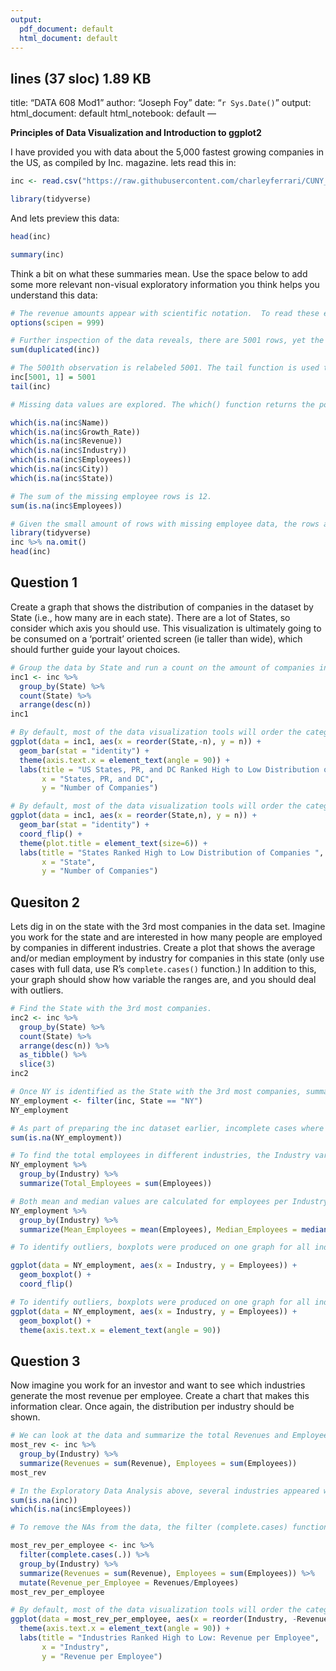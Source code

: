---
output:
  pdf_document: default
  html_document: default
---
lines (37 sloc) 1.89 KB
---
title: "DATA 608 Mod1"
author: "Joseph Foy"
date: "`r Sys.Date()`"
output: 
  html_document: default
  html_notebook: default
---

**Principles of Data Visualization and Introduction to ggplot2**

I have provided you with data about the 5,000 fastest growing companies in the US, as compiled by Inc. magazine. lets read this in:

```{r}
inc <- read.csv("https://raw.githubusercontent.com/charleyferrari/CUNY_DATA_608/master/module1/Data/inc5000_data.csv", header= TRUE)
```

```{r}
library(tidyverse)
```

And lets preview this data:

```{r}
head(inc)
```
```{r}
summary(inc)
```

Think a bit on what these summaries mean. Use the space below to add some more relevant non-visual exploratory information you think helps you understand this data:

```{r}
# The revenue amounts appear with scientific notation.  To read these easier, the global options are set to remove scientific notation.
options(scipen = 999)
```

```{r}
# Further inspection of the data reveals, there are 5001 rows, yet the problem states that the data consists of the 5,000 fastest growing companies in the US.  The problem with the data may be that the last two rows show a duplicate ranking of 5000. To make sure that is the error and there are no duplicated data, we check for duplicate data by running the base R functions duplicated and sum. There are no duplicated data. Had there been duplicated data, the duplicated(inc) function would have returned a boolean response identifying TRUE as duplicated data.
sum(duplicated(inc))
```
```{r}
# The 5001th observation is relabeled 5001. The tail function is used to verify it is relabeled.
inc[5001, 1] = 5001
tail(inc)
```

```{r}
# Missing data values are explored. The which() function returns the positions with missing values. In our case there are NA's for employees in rows 183, 1063, 1123, 1652, 1685, 2196, 2742, 3000, 3978, 4112, 4566, and 4968.

which(is.na(inc$Name)) 
which(is.na(inc$Growth_Rate))
which(is.na(inc$Revenue))
which(is.na(inc$Industry))
which(is.na(inc$Employees))
which(is.na(inc$City))
which(is.na(inc$State))
```

```{r}
# The sum of the missing employee rows is 12. 
sum(is.na(inc$Employees))
```
```{r}
# Given the small amount of rows with missing employee data, the rows are dropped from the dataset. First, call the tidyverse library to get the dplyr package, remove all rows with NAs from the employee column, and then verify the data has been removed. The dataframe now shows 4989 rows instead of 5001 rows.
library(tidyverse)
inc %>% na.omit()
head(inc)
```

## Question 1

Create a graph that shows the distribution of companies in the dataset by State (i.e., how many are in each state). There are a lot of States, so consider which axis you should use. This visualization is ultimately going to be consumed on a 'portrait' oriented screen (ie taller than wide), which should further guide your layout choices.

```{r}
# Group the data by State and run a count on the amount of companies in each State (including DC and Puerto Rico).
inc1 <- inc %>% 
  group_by(State) %>%
  count(State) %>% 
  arrange(desc(n)) 
inc1
```

```{r}
# By default, most of the data visualization tools will order the categorical groups alphabetically. The base R function reorder(State,n) will effectively reorder the State values based on the n column. In order to accommodate Industry names, the text angle for the x-axis labels were rotated 90 degrees. Since the data technically contains information from Puerto Rico, a Commonwealth, and DC, a District, a label is created to clarify the dataset.
ggplot(data = inc1, aes(x = reorder(State,-n), y = n)) + 
  geom_bar(stat = "identity") +
  theme(axis.text.x = element_text(angle = 90)) +
  labs(title = "US States, PR, and DC Ranked High to Low Distribution of Companies ",
       x = "States, PR, and DC",
       y = "Number of Companies")
```

```{r fig.height = 3, fig.width = 1.25, fig.align = "left"}
# By default, most of the data visualization tools will order the categorical groups alphabetically. The base R function reorder(State,n) will effectively reorder the State values based on the n column. The bar chart is flipped using the coord_flip function and since it is flipped, the labels are inversed. The graph was resized to allow it to fit without bunching State abbreviation names. The label for the graph was resized to fit using the theme(plot.title) function. 
ggplot(data = inc1, aes(x = reorder(State,n), y = n)) + 
  geom_bar(stat = "identity") +
  coord_flip() +
  theme(plot.title = element_text(size=6)) +
  labs(title = "States Ranked High to Low Distribution of Companies ",
       x = "State",
       y = "Number of Companies")
```

## Quesiton 2

Lets dig in on the state with the 3rd most companies in the data set. Imagine you work for the state and are interested in how many people are employed by companies in different industries. Create a plot that shows the average and/or median employment by industry for companies in this state (only use cases with full data, use R's `complete.cases()` function.) In addition to this, your graph should show how variable the ranges are, and you should deal with outliers.

```{r}
# Find the State with the 3rd most companies.
inc2 <- inc %>% 
  group_by(State) %>%
  count(State) %>% 
  arrange(desc(n)) %>% 
  as_tibble() %>% 
  slice(3)
inc2
```
```{r}
# Once NY is identified as the State with the 3rd most companies, summary statistics are obtained by taking the original data set, inc, and filter for NY data.  A summary function is then run. 
NY_employment <- filter(inc, State == "NY") 
NY_employment
```

```{r}
# As part of preparing the inc dataset earlier, incomplete cases where identified and removed. However, to verify if the filtered NY data only has complete cases, the sum function finds the total incomplete cases which is zero.
sum(is.na(NY_employment))
```

```{r}
# To find the total employees in different industries, the Industry variable has to be grouped and then summarized.  The description of the tibble shows that there are 25 Industries represented in NY.
NY_employment %>% 
  group_by(Industry) %>% 
  summarize(Total_Employees = sum(Employees)) 
```
```{r}
# Both mean and median values are calculated for employees per Industry in NY. From a glance, it appears that the data is heavily skewed for certain industries, e.g., Business Products & Services and Consumer Products & Services.
NY_employment %>% 
  group_by(Industry) %>% 
  summarize(Mean_Employees = mean(Employees), Median_Employees = median(Employees))
```

```{r}
# To identify outliers, boxplots were produced on one graph for all industries. It appears that about 11 industries have outliers. The Business Products and services industry has a significant outlier.  Looking at the data and this analysis, there does not appear to be any reason to remove it.

ggplot(data = NY_employment, aes(x = Industry, y = Employees)) + 
  geom_boxplot() +
  coord_flip()
```
```{r}
# To identify outliers, boxplots were produced on one graph for all industries. It appears that about 11 industries have outliers. The Business Products and services industry has a significant outlier.  Looking at the data and this analysis, there does not appear to be any reason to remove it.
ggplot(data = NY_employment, aes(x = Industry, y = Employees)) + 
  geom_boxplot() +
  theme(axis.text.x = element_text(angle = 90))
```

## Question 3

Now imagine you work for an investor and want to see which industries generate the most revenue per employee. Create a chart that makes this information clear. Once again, the distribution per industry should be shown.

```{r}
# We can look at the data and summarize the total Revenues and Employees per Industry.  To find the total employees in different industries, the Industry variable has to be grouped and then summarized. The description of the tibble shows that there are 25 Industries represented in NY. Note that nine industries show Employees with a NA entry, indicating there are missing values in the Employee column.
most_rev <- inc %>% 
  group_by(Industry) %>% 
  summarize(Revenues = sum(Revenue), Employees = sum(Employees))
most_rev
```
```{r}
# In the Exploratory Data Analysis above, several industries appeared with Employee NA values. There are 12 NA entries and specifically identified in the rank order 183, 1063, etc. 
sum(is.na(inc))
which(is.na(inc$Employees))
```

```{r}
# To remove the NAs from the data, the filter (complete.cases) function is called to only consider all rows with complete data entries. With the NAs removed, a new variable, revenue per employee can be created with the mutate function to measure how much revenue each employee generates per Industry.

most_rev_per_employee <- inc %>% 
  filter(complete.cases(.)) %>% 
  group_by(Industry) %>% 
  summarize(Revenues = sum(Revenue), Employees = sum(Employees)) %>% 
  mutate(Revenue_per_Employee = Revenues/Employees)
most_rev_per_employee
```



```{r}
# By default, most of the data visualization tools will order the categorical groups alphabetically. The base R function reorder(Industry, -Revenue_per_Employee) will effectively reorder the Industry values based on the Revenue_per_Employee column. The negative sign before the Revenue_per_Employee is used to show the values in descending order, that is, from high to low.
ggplot(data = most_rev_per_employee, aes(x = reorder(Industry, -Revenue_per_Employee), y = Revenue_per_Employee)) + geom_bar(stat = "identity") +
  theme(axis.text.x = element_text(angle = 90)) +
  labs(title = "Industries Ranked High to Low: Revenue per Employee",
       x = "Industry",
       y = "Revenue per Employee")
```